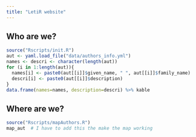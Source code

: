 ```yaml
---
title: "LetiR website"
---
```



## Who are we?

```r
source("Rscripts/init.R")
aut <- yaml.load_file("data/authors_info.yml")
names <- descri <- character(length(aut))
for (i in 1:length(aut)){
  names[i] <- paste0(aut[[i]]$given_name, " ", aut[[i]]$family_name)
  descri[i] <- paste0(aut[[i]]$description)
}
data.frame(names=names, description=descri) %>% kable
```



## Where are we?

```r
source("Rscripts/mapAuthors.R")
map_aut  # I have to add this the make the map working
```
